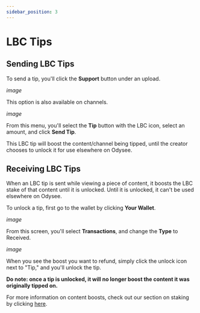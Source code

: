 ---
sidebar_position: 3
---

# LBC Tips

## Sending LBC Tips

To send a tip, you'll click the **Support** button under an upload.

*image*

This option is also available on channels.

*image*

From this menu, you'll select the **Tip** button with the LBC icon, select an amount, and click **Send Tip**.

This LBC tip will boost the content/channel being tipped, until the creator chooses to unlock it for use elsewhere on Odysee.

## Receiving LBC Tips

When an LBC tip is sent while viewing a piece of content, it boosts the LBC stake of that content until it is unlocked. Until it is unlocked, it can't be used elsewhere on Odysee.

To unlock a tip, first go to the wallet by clicking **Your Wallet**.

*image*

From this screen, you'll select **Transactions**, and change the **Type** to Received.

*image*

When you see the boost you want to refund, simply click the unlock icon next to "Tip," and you'll unlock the tip.

**Do note: once a tip is unlocked, it will no longer boost the content it was originally tipped on.**

For more information on content boosts, check out our section on staking by clicking [here](https://help.odysee.tv/category-blockchain/category-staking/naming).